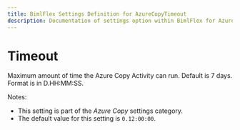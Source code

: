 ```yaml
---
title: BimlFlex Settings Definition for AzureCopyTimeout
description: Documentation of settings option within BimlFlex for AzureCopyTimeout
---
```

<head>
  <meta name="varigenceProduct" content="BimlFlex"></meta>
  <meta name="varigenceArticleType" content="Reference"></meta>
</head>

# Timeout

Maximum amount of time the Azure Copy Activity can run. Default is 7 days. Format is in D.HH:MM:SS.

Notes:

* This setting is part of the *Azure Copy* settings category.
* The default value for this setting is `0.12:00:00`.
